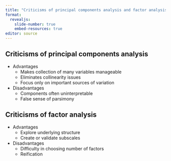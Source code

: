 ```yaml
---
title: "Criticisms of principal components analysis and factor analysis"
format: 
  revealjs:
    slide-number: true
    embed-resources: true
editor: source
---
```


## Criticisms of principal components analysis

-   Advantages
    -   Makes collection of many variables manageable
    -   Eliminates collinearity issues
    -   Focus only on important sources of variation
-   Disadvantages
    -   Components often uninterpretable
    -   False sense of parsimony 

::: notes

:::

## Criticisms of factor analysis

-   Advantages
    -   Explore underlying structure
    -   Create or validate subscales
-   Disadvantages
    -   Difficulty in choosing number of factors
    -   Reification
    
::: notes

:::